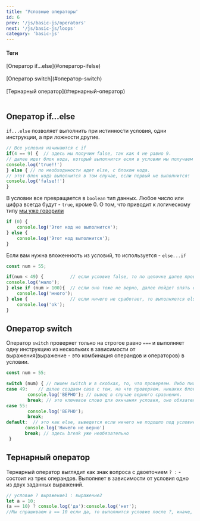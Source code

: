 ```yaml
---
title: 'Условные операторы'
id: 6
prev: '/js/basic-js/operators'
next: '/js/basic-js/loops'
category: 'basic-js'
---
```


<div className = 'mdHead'>

#### Теги
<div className = 'tag_js'>[Оператор if...else](#оператор-ifelse)</div> <br/>
<div className = 'tag_js'>[Оператор switch](#оператор-switch)</div> <br/>
<div className = 'tag_js'>[Тернарный оператор](#тернарный-оператор)</div> <br/>

</div>

## Оператор if...else ##
`if...else` позволяет выполнить при истинности условия, одни инструкции, а при ложности другие.
```javaScript
// Все условия начинаются с if
if(4 == 9) {  // здесь мы получим false, так как 4 не равно 9.
// далее идет блок кода, который выполнится если в условии мы получаем true.
console.log('true!!')
} else { // по необходимости идет else, с блоком кода.
// этот блок кода выполнится в том случае, если первый не выполнится!
console.log('false!!')
}
```
В условии все превращается в `boolean` тип данных. Любое число или цифра всегда будут - `true`, кроме 0. О том, что приводит к логическому типу [мы уже говорили](https://github.com/Aquariids/MyJS/blob/main/app/Programming/Basic%20js/Data%20types%20and%20dynamic%20typing.md#3boolean)
```javaScript
if (0) {
    console.log('Этот код не выполнится');
} else {
    console.log('Этот код выполнится');
}
```
Если вам нужна вложенность из условий, то используется - `else...if`
```javaScript
const num = 55;

if(num < 49) {          // если условие false, то по цепочке далее проверяется else...if 
console.log('мало');
} else if (num > 100){  // если оно тоже не верно, далее пойдет опять else...if если такое условие есть.
    console.log('много');
} else {                // если ничего не сработает, то выполняется else
    console.log('ok');
}
```

## Оператор switch ##
Оператор `switch` проверяет только на строгое равно `===` и выполняет одну инструкцию из нескольких в зависимости от выражения(выражение - это комбинация операндов и операторов) в условии.
```javaScript
const num = 55;

switch (num) { // пишем switch и в скобках, то, что проверяем. Либо пишем прямо в switch выражение.
case 49:    // далее создаем case с тем, на что проверяем. никаких блоков кода не нужно, только двоеточие case 49:
        console.log('ВЕРНО'); // вывод в случае верного сравнения.
        break; // это ключевое слово для окнчания условия, оно обязательно.
case 55:
        console.log('ВЕРНО');
        break;
default:  // это как else, выведется если ничего не подошло под условие.
       console.log('Ничего не верно')
       break; // здесь break уже необязательно
 }
```

## Тернарный оператор ##
Тернарный оператор выглядит как знак вопроса  с двоеточием `? :` - состоит из трех операндов.
Выполняет в зависимости от условия одно из двух заданных выражений.
```javaScript
// условие ? выражение1 : выражение2
let a = 10;
(a == 10) ? console.log('да'):console.log('нет');
//Мы спрашиваем a == 10 если да, то выполнится условие после ?, иначе, то, что после :
```